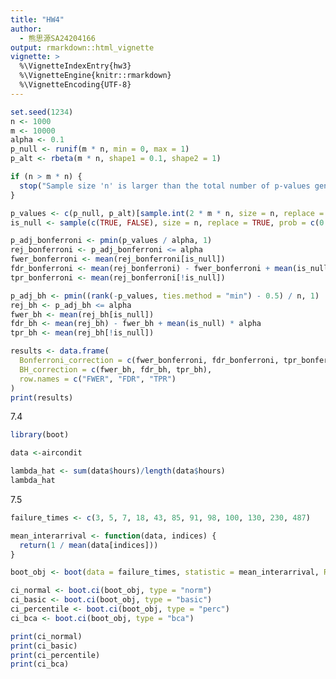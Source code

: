 ```yaml
---
title: "HW4"
author:
  - 熊思源SA24204166
output: rmarkdown::html_vignette
vignette: >
  %\VignetteIndexEntry{hw3}
  %\VignetteEngine{knitr::rmarkdown}
  %\VignetteEncoding{UTF-8}
---
```

```r
set.seed(1234)
n <- 1000
m <- 10000
alpha <- 0.1
p_null <- runif(m * n, min = 0, max = 1)
p_alt <- rbeta(m * n, shape1 = 0.1, shape2 = 1)

if (n > m * n) {
  stop("Sample size 'n' is larger than the total number of p-values generated.")
}

p_values <- c(p_null, p_alt)[sample.int(2 * m * n, size = n, replace = FALSE)]
is_null <- sample(c(TRUE, FALSE), size = n, replace = TRUE, prob = c(0.95, 0.05))

p_adj_bonferroni <- pmin(p_values / alpha, 1)
rej_bonferroni <- p_adj_bonferroni <= alpha
fwer_bonferroni <- mean(rej_bonferroni[is_null])
fdr_bonferroni <- mean(rej_bonferroni) - fwer_bonferroni + mean(is_null) * alpha
tpr_bonferroni <- mean(rej_bonferroni[!is_null])

p_adj_bh <- pmin((rank(-p_values, ties.method = "min") - 0.5) / n, 1)
rej_bh <- p_adj_bh <= alpha
fwer_bh <- mean(rej_bh[is_null])
fdr_bh <- mean(rej_bh) - fwer_bh + mean(is_null) * alpha
tpr_bh <- mean(rej_bh[!is_null])

results <- data.frame(
  Bonferroni_correction = c(fwer_bonferroni, fdr_bonferroni, tpr_bonferroni),
  BH_correction = c(fwer_bh, fdr_bh, tpr_bh),
  row.names = c("FWER", "FDR", "TPR")
)
print(results)

```
7.4
```r

library(boot)

data <-aircondit

lambda_hat <- sum(data$hours)/length(data$hours)
lambda_hat

```
7.5
```r
failure_times <- c(3, 5, 7, 18, 43, 85, 91, 98, 100, 130, 230, 487)

mean_interarrival <- function(data, indices) {
  return(1 / mean(data[indices]))
}

boot_obj <- boot(data = failure_times, statistic = mean_interarrival, R = 1000)

ci_normal <- boot.ci(boot_obj, type = "norm")
ci_basic <- boot.ci(boot_obj, type = "basic")
ci_percentile <- boot.ci(boot_obj, type = "perc")
ci_bca <- boot.ci(boot_obj, type = "bca")

print(ci_normal)
print(ci_basic)
print(ci_percentile)
print(ci_bca)

```

